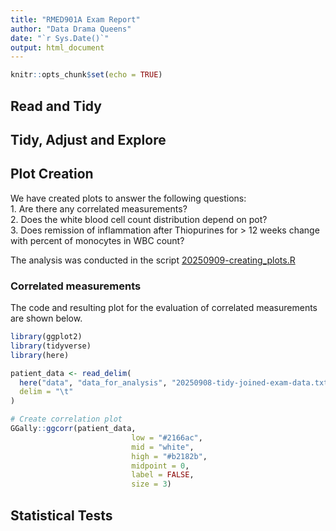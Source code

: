 ```yaml
---
title: "RMED901A Exam Report"
author: "Data Drama Queens"
date: "`r Sys.Date()`"
output: html_document
---
```


```r
knitr::opts_chunk$set(echo = TRUE)
```

## Read and Tidy


## Tidy, Adjust and Explore

## Plot Creation

We have created plots to answer the following questions:<br />
1. Are there any correlated measurements?<br />
2. Does the white blood cell count distribution depend on pot?<br />
3. Does remission of inflammation after Thiopurines for > 12 weeks change with percent of monocytes in WBC count?<br />

The analysis was conducted in the script [20250909-creating_plots.R]()

### Correlated measurements
The code and resulting plot for the evaluation of correlated measurements are shown below.

```r
library(ggplot2)
library(tidyverse)
library(here)

patient_data <- read_delim(
  here("data", "data_for_analysis", "20250908-tidy-joined-exam-data.txt"),
  delim = "\t"
)
```

```r
# Create correlation plot
GGally::ggcorr(patient_data,
                           low = "#2166ac",
                           mid = "white",
                           high = "#b2182b",
                           midpoint = 0,
                           label = FALSE,
                           size = 3)

```



## Statistical Tests
